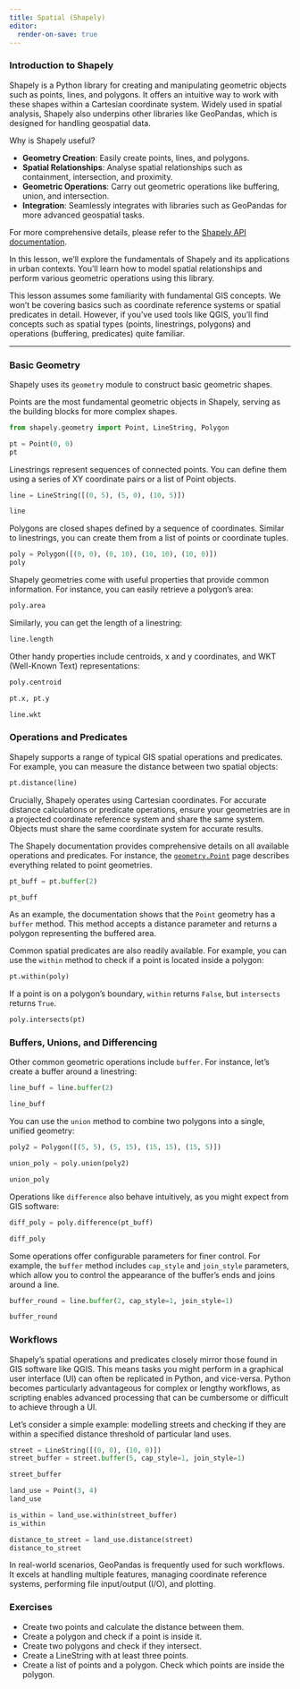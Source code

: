 ```yaml
---
title: Spatial (Shapely)
editor:
  render-on-save: true
---
```


### Introduction to Shapely

Shapely is a Python library for creating and manipulating geometric objects such as points, lines, and polygons. It offers an intuitive way to work with these shapes within a Cartesian coordinate system. Widely used in spatial analysis, Shapely also underpins other libraries like GeoPandas, which is designed for handling geospatial data.

Why is Shapely useful?

- **Geometry Creation**: Easily create points, lines, and polygons.
- **Spatial Relationships**: Analyse spatial relationships such as containment, intersection, and proximity.
- **Geometric Operations**: Carry out geometric operations like buffering, union, and intersection.
- **Integration**: Seamlessly integrates with libraries such as GeoPandas for more advanced geospatial tasks.

For more comprehensive details, please refer to the [Shapely API documentation](https://shapely.readthedocs.io/en/stable/).

In this lesson, we'll explore the fundamentals of Shapely and its applications in urban contexts. You'll learn how to model spatial relationships and perform various geometric operations using this library.

::: {.callout-note}

This lesson assumes some familiarity with fundamental GIS concepts. We won't be covering basics such as coordinate reference systems or spatial predicates in detail. However, if you've used tools like QGIS, you'll find concepts such as spatial types (points, linestrings, polygons) and operations (buffering, predicates) quite familiar.

:::

---

### Basic Geometry

Shapely uses its `geometry` module to construct basic geometric shapes.

Points are the most fundamental geometric objects in Shapely, serving as the building blocks for more complex shapes.

```python
from shapely.geometry import Point, LineString, Polygon

pt = Point(0, 0)
pt
```

Linestrings represent sequences of connected points. You can define them using a series of XY coordinate pairs or a list of Point objects.

```python
line = LineString([(0, 5), (5, 0), (10, 5)])

line
```

Polygons are closed shapes defined by a sequence of coordinates. Similar to linestrings, you can create them from a list of points or coordinate tuples.

```python
poly = Polygon([(0, 0), (0, 10), (10, 10), (10, 0)])
poly
```

Shapely geometries come with useful properties that provide common information. For instance, you can easily retrieve a polygon's area:

```python
poly.area
```

Similarly, you can get the length of a linestring:

```python
line.length
```

Other handy properties include centroids, x and y coordinates, and WKT (Well-Known Text) representations:

```python
poly.centroid
```

```python
pt.x, pt.y
```

```python
line.wkt
```

### Operations and Predicates

Shapely supports a range of typical GIS spatial operations and predicates. For example, you can measure the distance between two spatial objects:

```python
pt.distance(line)
```

Crucially, Shapely operates using Cartesian coordinates. For accurate distance calculations or predicate operations, ensure your geometries are in a projected coordinate reference system and share the same system. Objects must share the same coordinate system for accurate results.

The Shapely documentation provides comprehensive details on all available operations and predicates. For instance, the [`geometry.Point`](https://shapely.readthedocs.io/en/stable/reference/shapely.Point.html#shapely.Point) page describes everything related to point geometries.

```python
pt_buff = pt.buffer(2)

pt_buff
```

As an example, the documentation shows that the `Point` geometry has a `buffer` method. This method accepts a distance parameter and returns a polygon representing the buffered area.

Common spatial predicates are also readily available. For example, you can use the `within` method to check if a point is located inside a polygon:

```python
pt.within(poly)
```

If a point is on a polygon's boundary, `within` returns `False`, but `intersects` returns `True`.

```python
poly.intersects(pt)
```

### Buffers, Unions, and Differencing

Other common geometric operations include `buffer`. For instance, let's create a buffer around a linestring:

```python
line_buff = line.buffer(2)

line_buff
```

You can use the `union` method to combine two polygons into a single, unified geometry:

```python
poly2 = Polygon([(5, 5), (5, 15), (15, 15), (15, 5)])

union_poly = poly.union(poly2)

union_poly
```

Operations like `difference` also behave intuitively, as you might expect from GIS software:

```python
diff_poly = poly.difference(pt_buff)

diff_poly
```

Some operations offer configurable parameters for finer control. For example, the `buffer` method includes `cap_style` and `join_style` parameters, which allow you to control the appearance of the buffer's ends and joins around a line.

```python
buffer_round = line.buffer(2, cap_style=1, join_style=1)

buffer_round
```

### Workflows

Shapely's spatial operations and predicates closely mirror those found in GIS software like QGIS. This means tasks you might perform in a graphical user interface (UI) can often be replicated in Python, and vice-versa. Python becomes particularly advantageous for complex or lengthy workflows, as scripting enables advanced processing that can be cumbersome or difficult to achieve through a UI.

Let's consider a simple example: modelling streets and checking if they are within a specified distance threshold of particular land uses.

```python
street = LineString([(0, 0), (10, 0)])
street_buffer = street.buffer(5, cap_style=1, join_style=1)

street_buffer
```

```python
land_use = Point(3, 4)
land_use
```

```python
is_within = land_use.within(street_buffer)
is_within
```

```python
distance_to_street = land_use.distance(street)
distance_to_street
```

In real-world scenarios, GeoPandas is frequently used for such workflows. It excels at handling multiple features, managing coordinate reference systems, performing file input/output (I/O), and plotting.

### Exercises

- Create two points and calculate the distance between them.
- Create a polygon and check if a point is inside it.
- Create two polygons and check if they intersect.
- Create a LineString with at least three points.
- Create a list of points and a polygon. Check which points are inside the polygon.

